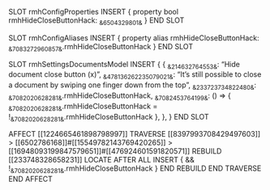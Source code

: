 SLOT rmhConfigProperties INSERT {
    property bool rmhHideCloseButtonHack: ~&6504329801&~
} END SLOT

SLOT rmhConfigAliases INSERT {
    property alias rmhHideCloseButtonHack: ~&7083272960857&~.rmhHideCloseButtonHack
} END SLOT

SLOT rmhSettingsDocumentsModel
    INSERT {
        {
           ~&214632764553&~: "Hide document close button (x)",
           ~&478136262235079021&~: "It's still possible to close a document by swiping one finger down from the top",
           ~&233723734822480&~: ~&7082020628281&~.rmhHideCloseButtonHack,
           ~&7082453764199&~: () => { ~&7082020628281&~.rmhHideCloseButtonHack = !~&7082020628281&~.rmhHideCloseButtonHack },
        },
    }
END SLOT

AFFECT [[1224665461898798997]]
    TRAVERSE [[8397993708429497603]] > [[6502786168]]#[[15549782143769420265]] > [[16948093199847579651]]#[[476924601591820571]]
        REBUILD [[233748328658231]]
            LOCATE AFTER ALL INSERT { && !~&7082020628281&~.rmhHideCloseButtonHack }
        END REBUILD
    END TRAVERSE
END AFFECT
